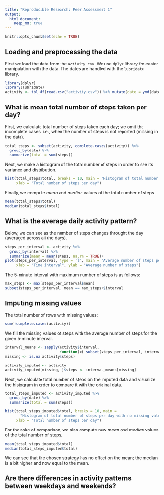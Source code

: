 ```yaml
---
title: "Reproducible Research: Peer Assessment 1"
output: 
  html_document:
    keep_md: true
---
```


```r
knitr::opts_chunk$set(echo = TRUE)
```

## Loading and preprocessing the data

First we load the data from the `activity.csv`. We use `dplyr` library for easier
manipulation with the data. The dates are handled with the `lubridate` library.

```r
library(dplyr)
library(lubridate)
activity <- tbl_df(read.csv("activity.csv")) %>% mutate(date = ymd(date))
```


## What is mean total number of steps taken per day?

First, we calculate total number of steps taken each day; we omit the incomplete cases, 
i.e., when the number of steps is not reported (missing in the data).

```r
total_steps <- subset(activity, complete.cases(activity)) %>% 
  group_by(date) %>% 
  summarize(total = sum(steps))
```

Next, we make a histogram of the total number of steps in order to see its variance 
and distribution.

```r
hist(total_steps$total, breaks = 10, main = "Histogram of total number of steps taken each day",
     xlab = "Total number of steps per day")
```

Finally, we compute *mean* and *median* values of the total number of steps.

```r
mean(total_steps$total)
median(total_steps$total)
```

## What is the average daily activity pattern?

Below, we can see as the number of steps changes throught the day (averaged across all the days).

```r
steps_per_interval <- activity %>% 
  group_by(interval) %>% 
  summarize(mean = mean(steps, na.rm = TRUE))
plot(steps_per_interval, type = 'l', main = "Average number of steps per interval",
     xlab = "Time interval", ylab = "Average number of steps")
```

The 5-minute interval with maximum number of steps is as follows:

```r
max_steps <- max(steps_per_interval$mean)
subset(steps_per_interval, mean == max_steps)$interval
```

## Imputing missing values

The total number of rows with missing values:

```r
sum(!complete.cases(activity))
```

We fill the missing values of steps with the average number of steps
for the given 5-minute interval.

```r
interval_means <- sapply(activity$interval, 
                         function(x) subset(steps_per_interval, interval == x)$mean)
missing <- is.na(activity$steps)

activity_imputed <- activity
activity_imputed[missing, ]$steps <- interval_means[missing]
```

Next, we calculate total number of steps on the imputed data and visualize the histogram
in order to compare it with the original data.

```r
total_steps_imputed <- activity_imputed %>% 
  group_by(date) %>% 
  summarize(total = sum(steps))

hist(total_steps_imputed$total, breaks = 10, main = 
       "Histogram of total number of steps per day with no missing values",
     xlab = "Total number of steps per day")
```

For the sake of comparison, we also compute new *mean* and *median* values 
of the total number of steps.

```r
mean(total_steps_imputed$total)
median(total_steps_imputed$total)
```

We can see that the chosen strategy has no effect on the mean; 
the median is a bit higher and now equal to the mean.

## Are there differences in activity patterns between weekdays and weekends?
